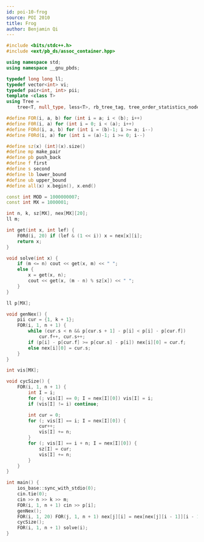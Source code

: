 ```yaml
---
id: poi-10-frog
source: POI 2010
title: Frog
author: Benjamin Qi
---
```


```cpp
#include <bits/stdc++.h>
#include <ext/pb_ds/assoc_container.hpp>

using namespace std;
using namespace __gnu_pbds;

typedef long long ll;
typedef vector<int> vi;
typedef pair<int, int> pii;
template <class T>
using Tree =
    tree<T, null_type, less<T>, rb_tree_tag, tree_order_statistics_node_update>;

#define FOR(i, a, b) for (int i = a; i < (b); i++)
#define F0R(i, a) for (int i = 0; i < (a); i++)
#define FORd(i, a, b) for (int i = (b)-1; i >= a; i--)
#define F0Rd(i, a) for (int i = (a)-1; i >= 0; i--)

#define sz(x) (int)(x).size()
#define mp make_pair
#define pb push_back
#define f first
#define s second
#define lb lower_bound
#define ub upper_bound
#define all(x) x.begin(), x.end()

const int MOD = 1000000007;
const int MX = 1000001;

int n, k, sz[MX], nex[MX][20];
ll m;

int get(int x, int lef) {
	F0Rd(i, 20) if (lef & (1 << i)) x = nex[x][i];
	return x;
}

void solve(int x) {
	if (m <= n) cout << get(x, m) << " ";
	else {
		x = get(x, n);
		cout << get(x, (m - n) % sz[x]) << " ";
	}
}

ll p[MX];

void genNex() {
	pii cur = {1, k + 1};
	FOR(i, 1, n + 1) {
		while (cur.s < n && p[cur.s + 1] - p[i] < p[i] - p[cur.f])
			cur.f++, cur.s++;
		if (p[i] - p[cur.f] >= p[cur.s] - p[i]) nex[i][0] = cur.f;
		else nex[i][0] = cur.s;
	}
}

int vis[MX];

void cycSize() {
	FOR(i, 1, n + 1) {
		int I = i;
		for (; vis[I] == 0; I = nex[I][0]) vis[I] = i;
		if (vis[I] != i) continue;

		int cur = 0;
		for (; vis[I] == i; I = nex[I][0]) {
			cur++;
			vis[I] += n;
		}
		for (; vis[I] == i + n; I = nex[I][0]) {
			sz[I] = cur;
			vis[I] += n;
		}
	}
}

int main() {
	ios_base::sync_with_stdio(0);
	cin.tie(0);
	cin >> n >> k >> m;
	FOR(i, 1, n + 1) cin >> p[i];
	genNex();
	FOR(i, 1, 20) FOR(j, 1, n + 1) nex[j][i] = nex[nex[j][i - 1]][i - 1];
	cycSize();
	FOR(i, 1, n + 1) solve(i);
}
```
